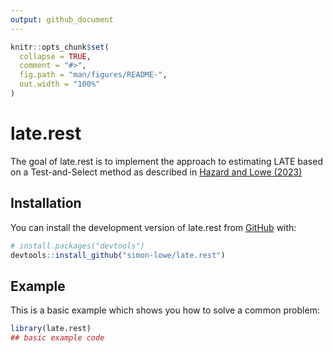 ```yaml
---
output: github_document
---
```


<!-- README.md is generated from README.Rmd. Please edit that file -->

```r
knitr::opts_chunk$set(
  collapse = TRUE,
  comment = "#>",
  fig.path = "man/figures/README-",
  out.width = "100%"
)
```

# late.rest

<!-- badges: start -->
<!-- badges: end -->

The goal of late.rest is to implement the approach to estimating LATE based on a Test-and-Select method as described in [Hazard and Lowe (2023)](https://www.dropbox.com/s/x7kzrggcy9a614x/LATEPS_Working_Paper.pdf?dl=0)

## Installation

You can install the development version of late.rest from [GitHub](https://github.com/) with:

``` r
# install.packages("devtools")
devtools::install_github("simon-lowe/late.rest")
```

## Example

This is a basic example which shows you how to solve a common problem:

```r
library(late.rest)
## basic example code
```


<!-- You'll still need to render `README.Rmd` regularly, to keep `README.md` up-to-date. `devtools::build_readme()` is handy for this. You could also use GitHub Actions to re-render `README.Rmd` every time you push. An example workflow can be found here: <https://github.com/r-lib/actions/tree/v1/examples>. -->

<!-- You can also embed plots, for example: -->

<!-- ```{r pressure, echo = FALSE} -->
<!-- plot(pressure) -->
<!-- ``` -->

<!-- In that case, don't forget to commit and push the resulting figure files, so they display on GitHub and CRAN. -->
